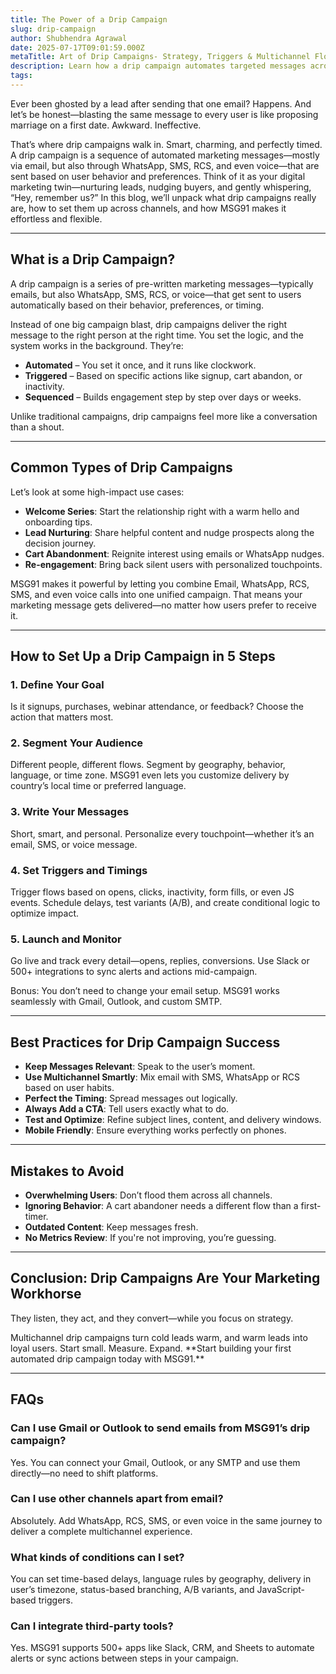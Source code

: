 ```yaml
---
title: The Power of a Drip Campaign
slug: drip-campaign
author: Shubhendra Agrawal
date: 2025-07-17T09:01:59.000Z
metaTitle: Art of Drip Campaigns- Strategy, Triggers & Multichannel Flows
description: Learn how a drip campaign automates targeted messages across Email, WhatsApp, SMS & RCS. Discover the triggers, tips & marketing automation that drive results.
tags:
---
```


Ever been ghosted by a lead after sending that one email? Happens. And let’s be honest—blasting the same message to every user is like proposing marriage on a first date. Awkward. Ineffective.

<span />
That’s where drip campaigns walk in. Smart, charming, and perfectly timed. A drip campaign is a sequence of automated marketing
messages—mostly via email, but also through WhatsApp, SMS, RCS, and even voice—that are sent based on user behavior and preferences.
<span />
Think of it as your digital marketing twin—nurturing leads, nudging buyers, and gently whispering, “Hey, remember us?”
<span />
In this blog, we’ll unpack what drip campaigns really are, how to set them up across channels, and how MSG91 makes it effortless
and flexible.

---

## **What is a Drip Campaign?**

A drip campaign is a series of pre-written marketing messages—typically emails, but also WhatsApp, SMS, RCS, or voice—that get sent to users automatically based on their behavior, preferences, or timing.

<span />
Instead of one big campaign blast, drip campaigns deliver the right message to the right person at the right time. You set
the logic, and the system works in the background.
<span />
They’re:

-   **Automated** – You set it once, and it runs like clockwork.
-   **Triggered** – Based on specific actions like signup, cart abandon, or inactivity.
-   **Sequenced** – Builds engagement step by step over days or weeks.

Unlike traditional campaigns, drip campaigns feel more like a conversation than a shout.

---

## **Common Types of Drip Campaigns**

Let’s look at some high-impact use cases:

-   **Welcome Series**: Start the relationship right with a warm hello and onboarding tips.
-   **Lead Nurturing**: Share helpful content and nudge prospects along the decision journey.
-   **Cart Abandonment**: Reignite interest using emails or WhatsApp nudges.
-   **Re-engagement**: Bring back silent users with personalized touchpoints.

MSG91 makes it powerful by letting you combine Email, WhatsApp, RCS, SMS, and even voice calls into one unified campaign. That means your marketing message gets delivered—no matter how users prefer to receive it.

---

## **How to Set Up a Drip Campaign in 5 Steps**

### **1\. Define Your Goal**

Is it signups, purchases, webinar attendance, or feedback? Choose the action that matters most.

### **2\. Segment Your Audience**

Different people, different flows. Segment by geography, behavior, language, or time zone. MSG91 even lets you customize delivery by country’s local time or preferred language.

### **3\. Write Your Messages**

Short, smart, and personal. Personalize every touchpoint—whether it’s an email, SMS, or voice message.

### **4\. Set Triggers and Timings**

Trigger flows based on opens, clicks, inactivity, form fills, or even JS events. Schedule delays, test variants (A/B), and create conditional logic to optimize impact.

### **5\. Launch and Monitor**

Go live and track every detail—opens, replies, conversions. Use Slack or 500+ integrations to sync alerts and actions mid-campaign.

<span />
Bonus: You don’t need to change your email setup. MSG91 works seamlessly with Gmail, Outlook, and custom SMTP.

---

## **Best Practices for Drip Campaign Success**

-   **Keep Messages Relevant**: Speak to the user’s moment.
-   **Use Multichannel Smartly**: Mix email with SMS, WhatsApp or RCS based on user habits.
-   **Perfect the Timing**: Spread messages out logically.
-   **Always Add a CTA**: Tell users exactly what to do.
-   **Test and Optimize**: Refine subject lines, content, and delivery windows.
-   **Mobile Friendly**: Ensure everything works perfectly on phones.

---

## **Mistakes to Avoid**

-   **Overwhelming Users**: Don’t flood them across all channels.
-   **Ignoring Behavior**: A cart abandoner needs a different flow than a first-timer.
-   **Outdated Content**: Keep messages fresh.
-   **No Metrics Review**: If you're not improving, you’re guessing.

---

## **Conclusion: Drip Campaigns Are Your Marketing Workhorse**

They listen, they act, and they convert—while you focus on strategy.

<span />
Multichannel drip campaigns turn cold leads warm, and warm leads into loyal users.
<span />
Start small. Measure. Expand.
<span />
**Start building your first automated drip campaign today with MSG91.**

---

## **FAQs**

### **Can I use Gmail or Outlook to send emails from MSG91’s drip campaign?**

Yes. You can connect your Gmail, Outlook, or any SMTP and use them directly—no need to shift platforms.

### **Can I use other channels apart from email?**

Absolutely. Add WhatsApp, RCS, SMS, or even voice in the same journey to deliver a complete multichannel experience.

### **What kinds of conditions can I set?**

You can set time-based delays, language rules by geography, delivery in user’s timezone, status-based branching, A/B variants, and JavaScript-based triggers. 

### **Can I integrate third-party tools?**  
Yes. MSG91 supports 500+ apps like Slack, CRM, and Sheets to automate alerts or sync actions between steps in your campaign.
